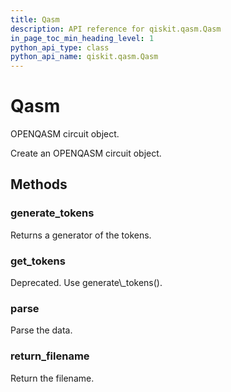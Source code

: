 ```yaml
---
title: Qasm
description: API reference for qiskit.qasm.Qasm
in_page_toc_min_heading_level: 1
python_api_type: class
python_api_name: qiskit.qasm.Qasm
---
```


# Qasm

<Class id="qiskit.qasm.Qasm" github="https://github.com/qiskit/qiskit/tree/stable/0.14/qiskit/qasm/qasm.py" signature="Qasm(filename=None, data=None)">
  OPENQASM circuit object.

  Create an OPENQASM circuit object.

  ## Methods

  ### generate\_tokens

  <Function id="qiskit.qasm.Qasm.generate_tokens" name="generate_tokens" signature="Qasm.generate_tokens()">
    Returns a generator of the tokens.
  </Function>

  ### get\_tokens

  <Function id="qiskit.qasm.Qasm.get_tokens" name="get_tokens" signature="Qasm.get_tokens()">
    Deprecated. Use generate\_tokens().
  </Function>

  ### parse

  <Function id="qiskit.qasm.Qasm.parse" name="parse" signature="Qasm.parse()">
    Parse the data.
  </Function>

  ### return\_filename

  <Function id="qiskit.qasm.Qasm.return_filename" name="return_filename" signature="Qasm.return_filename()">
    Return the filename.
  </Function>
</Class>

